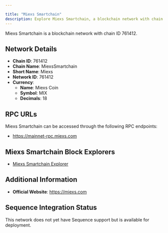 ```yaml
---

title: "Miexs Smartchain"
description: Explore Miexs Smartchain, a blockchain network with chain ID 761412. Learn about its native currency, Miexs Coin, and how to interact with the network.
---
```




Miexs Smartchain is a blockchain network with chain ID 761412.

## Network Details

- **Chain ID**: 761412
- **Chain Name**: MiexsSmartchain
- **Short Name**: Miexs
- **Network ID**: 761412
- **Currency**: 
  - **Name**: Miexs Coin
  - **Symbol**: MIX
  - **Decimals**: 18

## RPC URLs

Miexs Smartchain can be accessed through the following RPC endpoints:

- https://mainnet-rpc.miexs.com

## Miexs Smartchain Block Explorers

- [Miexs Smartchain Explorer](https://miexs.com)

## Additional Information

- **Official Website**: https://miexs.com

## Sequence Integration Status

This network does not yet have Sequence support but is available for deployment.

